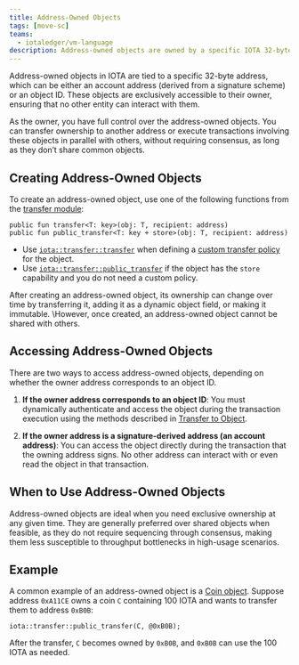 ```yaml
---
title: Address-Owned Objects
tags: [move-sc]
teams:
  - iotaledger/vm-language
description: Address-owned objects are owned by a specific IOTA 32-byte address, either an account address or an object ID, and are accessible only to their owner.
---
```


Address-owned objects in IOTA are tied to a specific 32-byte address,
which can be either an account address (derived from a signature scheme)
or an object ID.
These objects are exclusively accessible to their owner, ensuring that no other entity can interact with them.

As the owner, you have full control over the address-owned objects.
You can transfer ownership to another address or execute transactions involving these objects in parallel with others,
without requiring consensus, as long as they don’t share common objects.

## Creating Address-Owned Objects

To create an address-owned object,
use one of the following functions from the [transfer module](../../../../references/framework/iota/transfer.mdx):

```move
public fun transfer<T: key>(obj: T, recipient: address)
public fun public_transfer<T: key + store>(obj: T, recipient: address)
```

- Use [`iota::transfer::transfer`](../../../../references/framework/iota/transfer.mdx#function-transfer) when defining a [custom transfer policy](../transfers/custom-rules.mdx) for the object.
- Use [`iota::transfer::public_transfer`](../../../../references/framework/iota/transfer.mdx#function-public_transfer) if the object has the `store` capability and you do not need a custom policy.

After creating an address-owned object, its ownership can change over time by transferring it,
adding it as a dynamic object field, or making it immutable.
\However, once created, an address-owned object cannot be shared with others.

## Accessing Address-Owned Objects

There are two ways to access address-owned objects, depending on whether the owner address corresponds to an object ID.

1. **If the owner address corresponds to an object ID**: You must dynamically authenticate and access the object during the transaction execution using the methods described in [Transfer to Object](../transfers/transfer-to-object.mdx).

2. **If the owner address is a signature-derived address (an account address)**: You can access the object directly during the transaction that the owning address signs. No other address can interact with or even read the object in that transaction.

## When to Use Address-Owned Objects

Address-owned objects are ideal when you need exclusive ownership at any given time.
They are generally preferred over shared objects when feasible, as they do not require sequencing through consensus,
making them less susceptible to throughput bottlenecks in high-usage scenarios.

## Example

A common example of an address-owned object is a [Coin object](../../../../references/framework/iota/coin.mdx).
Suppose address `0xA11CE` owns a coin `C` containing 100 IOTA and wants to transfer them to address `0xB0B`:

```move
iota::transfer::public_transfer(C, @0xB0B);
```

After the transfer, `C` becomes owned by `0xB0B`, and `0xB0B` can use the 100 IOTA as needed.

<Quiz questions={questions} />